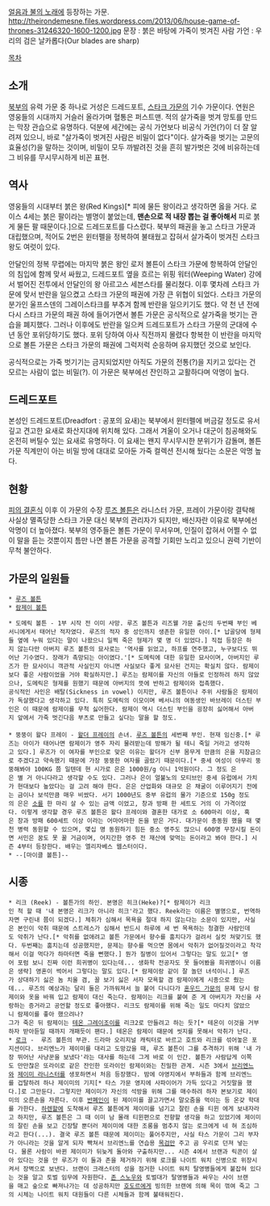 [[얼음과 불의 노래]]에 등장하는 가문.
http://theirondemesne.files.wordpress.com/2013/06/house-game-of-thrones-31246320-1600-1200.jpg
문장 : 붉은 바탕에 가죽이 벗겨진 사람
가언 : 우리의 검은 날카롭다(Our blades are sharp)

[[목차]]
== 소개 ==
[[북부]]의 유력 가문 중 하나로 거성은 드레드포트, [[스타크 가문]]의 기수 가문이다. 연원은 영웅들의 시대까지 거슬러 올라가며 혈통은 퍼스트맨. 적의 살가죽을 벗겨 망토를 만드는 막장 관습으로 유명하다. 덕분에 세간에는 공식 가언보다 비공식 가언(?)이 더 잘 알려져 있으니, 바로 "살가죽이 벗겨진 사람은 비밀이 없다"이다. 살가죽을 벗기는 고문의 효율성(?)을 말하는 것이며, 비밀이 모두 까발려진 것을 흔히 발가벗은 것에 비유하는데 그 비유를 무시무시하게 비꼰 표현.

== 역사 ==
영웅들의 시대부터 붉은 왕(Red Kings)[* 피에 물든 왕이라고 생각하면 옳을 거다. 로이스 4세는 붉은 팔이라는 별명이 붙었는데, '''맨손으로 적 내장 뽑는 걸 좋아해서''' 피로 붉게 물든 팔 때문이다.]으로 드레드포트를 다스렸다. 북부의 패권을 놓고 스타크 가문과 대립했으며, 적어도 2번은 윈터펠을 정복하여 불태웠고 잡혀서 살가죽이 벗겨진 스타크 왕도 여럿이 있다.

안달인의 정복 무렵에는 마지막 붉은 왕인 로저 볼튼이 스타크 가문에 항복하여 안달인의 침입에 함께 맞서 싸웠고, 드레드포트 옆을 흐르는 위핑 워터(Weeping Water) 강에서 벌어진 전투에서 안달인의 왕 아르고스 세븐스타를 물리쳤다. 이후 몇차례 스타크 가문에 맞서 반란을 일으켰고 스타크 가문의 패권에 가장 큰 위협이 되었다. 스타크 가문의 분가인 울프스덴의 그레이스타크를 부추겨 함께 반란을 일으키기도 했다. 약 천 년 전에 다시 스타크 가문의 패권 하에 들어가면서 볼튼 가문은 공식적으로 살가죽을 벗기는 관습을 폐지했다. 그러나 이후에도 반란을 일으켜 드레드포트가 스타크 가문의 군대에 수 년 동안 포위당하기도 했다. 포위 당하여 아사 직전까지 몰렸다 항복한 이 반란을 마지막으로 볼튼 가문은 스타크 가문의 패권에 그럭저럭 순응하며 유지했던 것으로 보인다.

공식적으로는 가죽 벗기기는 금지되었지만 아직도 가문의 전통(?)을 지키고 있다는 건 모르는 사람이 없는 비밀(?). 이 가문은 북부에선 잔인하고 교활하다며 악명이 높다.

== 드레드포트 ==
본성인 드레드포트(Dreadfort : 공포의 요새)는 북부에서 윈터펠에 버금갈 정도로 유서깊고 견고한 요새로 화산지대에 위치해 있다. 그래서 겨울이 오거나 대군이 침공해와도 온전히 버틸수 있는 요새로 유명하다. 이 요새는 왠지 무시무시한 분위기가 감돌며, 볼튼 가문 직계만이 아는 비밀 방에 대대로 모아둔 가죽 컬렉션 전시해 뒀다는 소문은 악명 높다.

== 현황 ==
[[피의 결혼식]] 이후 이 가문의 수장 [[루즈 볼튼]]은 라니스터 가문, 프레이 가문이랑 결탁해 사실상 멸족당한 스타크 가문 대신 북부의 관리자가 되지만, 배신자란 이유로 북부에선 악명이 더 높아졌다. 북부의 영주들은 볼튼 가문이 무서우며, 인질이 잡혀서 어쩔 수 없이 말을 듣는 것뿐이지 틈만 나면 볼튼 가문을 공격할 기회만 노리고 있으니 권력 기반이 무척 불안하다.

== 가문의 일원들 ==
 * [[루즈 볼튼]]
 * [[람제이 볼튼]]

 * 도메릭 볼튼 - 1부 시작 전 이미 사망. 루즈 볼튼과 리즈웰 가문 출신의 두번째 부인 베서니에게서 태어난 적자였다. 루즈의 적자 중 성인까지 생존한 유일한 아이.[* 납골당에 형제들 옆에 누워 있다는 말이 나왔으니 일찍 죽은 형제가 몇 명 더 있었다.] 직접 등장은 하지 않는다만 아버지 루즈 볼튼의 묘사로는 '역사를 읽었고, 하프를 연주했고, 누구보다도 뛰어난 기수였다. 장래가 촉망되는 아이였다.'[* 도메릭에 대한 유일한 묘사이며, 아버지인 루즈가 한 묘사이니 객관적 사실인지 아니면 사실보다 좋게 묘사된 건지는 확실치 않다. 람제이보다 좋은 사람이었을 거야 확실하지만.] 루즈는 람제이를 자신의 아들로 인정하려 하지 않았으나, 도메릭은 형제를 원했기 때문에 아버지의 뜻에 반하고 람제이와 접촉했다. 
 공식적인 사인은 배탈(Sickness in vowel) 이지만, 루즈 볼튼이나 주위 사람들은 람제이가 독살했다고 생각하고 있다. 특히 도메릭의 이모이며 베서니의 여동생인 바브레이 더스틴 부인은 이 때문에 람제이를 무척 싫어한다. 람제이 역시 더스틴 부인을 굉장히 싫어해서 아버지 앞에서 가죽 벗긴다음 부츠로 만들고 싶다는 말을 할 정도.
 
 * 뚱뚱이 왈다 프레이 - [[왈더 프레이]]의 손녀. [[루즈 볼튼]]의 세번째 부인. 현재 임신중.[* 루즈는 아이가 태어나면 람제이가 영주 자리 물려받는데 방해가 될 테니 죽일 거라고 생각하고 있다.] 루즈가 이 여자를 부인으로 맞은 이유는 왈더가 신부 몸무게 만큼의 은을 지참금으로 주겠다고 약속했기 때문에 가장 뚱뚱한 여자를 골랐기 때문이다.[* 중세 여성이 아무리 뚱뚱해봐야 100KG 쯤 일텐데 현 시가로 은은 1000원/g 이니 1억원이다. 그 정도 은은 별 거 아니다라고 생각할 수도 있다. 그러나 은이 얼불노의 모티브인 중세 유럽에서 가치가 현대보다 높았다는 걸 고려 해야 한다. 은은 산업화와 대규모 은 채굴이 이루어지기 전에는 금이나 보석만큼 매우 비쌌다. 서기 1000년도 중부 유럽의 물가 기준으로 150g 정도의 은은 [[소]]를 한 마리 살 수 있는 금액 이었고, 창과 방패 한 세트도 거의 이 가격이었다. 이렇게 생각할 경우 루즈 볼튼은 왈다 프레이와 결혼한 대가로 소 600마리 이상, 혹은 창과 방패 600세트 이상 이라는 어마어마한 돈을 받은 거다. 대가문이 총동원 했을 때 몇천 병력 동원할 수 있으며, 몇십 명 동원하기 힘든 중소 영주도 많으니 600명 무장시킬 돈이면 서민은 꿈도 못 꿀 거금이며, 어지간한 영주 전 재산에 맞먹는 돈이라고 봐야 한다.] 시즌 4부터 등장한다. 배우는 엘리자베스 웹스터이다.
 * --[마이클 볼튼]--

== 시종 ==
 * 리크 (Reek) - 볼튼가의 하인. 본명은 히크(Heke)?[* 람제이가 리크인 척 할 때 '내 본명은 리크가 아니라 히크'라고 했다. Reek라는 이름은 별명으로, 번역하자면 구린내 쯤이 되겠다.] 체취가 심해서 목욕을 절대 하지 않는다는 소문이 있지만, 사실은 본인이 악취 때문에 스트레스가 심해서 반드시 하루에 세 번 목욕하는 청결한 사람인데도 악취가 난다.[* 악취를 없애려고 볼튼 가문에서 향수를 훔치다가 걸려서 실컷 쳐맞기도 했다. 두번째는 훔치는데 성공했지만, 문제는 향수를 먹으면 몸에서 악취가 없어질것이라고 착각해서 이걸 먹다가 하마터면 죽을 뻔했다.] 뭔가 질병이 있어서 그렇다는 말도 있고[* 영어 포럼 보니 진짜 이런 희귀병이 있다는데... 생화학 전공자도 못 들어봤을 희귀병이니 이름은 생략] 영혼이 썩어서 그렇다는 말도 있다.[* 람제이랑 같이 잘 놀던 녀석이니.] 루즈가 상대하기 싫은 놈 치울 겸, 꼴 보기 싫은 서자 모욕할 겸 람제이에게 시종으로 줬는데... 루즈의 예상과는 달리 둘은 가까워져서 늘 붙어 다니다가 [[혼우드 가문]]의 문제 당시 람제이와 옷을 바꿔 입고 람제이 대신 죽는다. 람제이는 리크를 붙여 준 게 아버지가 자신을 사랑하는 증거라고 공언할 정도로 좋아했다. 리크도 람제이를 위해 죽는 일도 마다치 않았으니 람제이를 좋아 했으려나?
 그가 죽은 뒤 람제이는 [[테온 그레이조이]]를 리크2로 만들려고 하는 듯?[* 테온이 이것을 거부하자 받아듣일 때까지 개패듯이 팬다.] 테온은 람제이 때문에 씻지를 못해서 악취가 난다.
 * [[로크]] -  루즈 볼튼의 부관. 드라마 오리지널 캐릭터로 바르고 호트와 리크를 섞어놓은 포지션이다. 브리엔느가 제이미를 대리고 도망갔을 때, 루즈 볼튼이 그를 추격하기 위해 '내 가장 뛰어난 사냥꾼을 보냈다'라는 대사를 하는데 그게 바로 이 인간. 볼튼가 사람답게 이쪽도 만만찮은 또라이로 같은 잔인한 또라이인 람제이와는 친밀한 관계. 시즌 3에서 [[브리엔느]]와 [[제이미 라니스터]]를 생포하면서 처음 등장했다. 밤에 야영지에서 부하들과 함께 브리엔느를 겁탈하려 하나 제이미의 기지[* 타스 가문 영지에 사파이어가 가득 있다고 거짓말을 했다.]로 그만둔다. 그렇지만 제이미가 자신의 석방을 위해 그를 매수하려 하자 본보기로 제이미의 오른손을 자른다. 이후 [[반]][[폐인]]이 된 제이미를 끌고가면서 말오줌을 먹이는 등 온갖 학대를 가한다. [[하렌할]]에 도착해서 루즈 볼튼에게 제이미를 넘기고 잘린 손을 티윈 에게 보내자라고 하지만, 루즈 볼튼은 그 때 이미 남 몰래 티윈편으로 전향할 생각을 하고 있었기에 제이미의 잘린 손을 보고 긴장탈 뿐더러 제이미에 대한 조롱을 멈추지 않는 로크에게 네 혀 조심하라고 한다(...). 결국 루즈 볼튼 때문에 제이미는 풀어주지만, 사실 타스 가문이 그리 부자가 아니라는 것을 알게 되자 빡쳐서 브리엔느를 연습용 [[목검]]만 주고 곰 우리로 던져 넣는다. 물론 사람이 바뀐 제이미가 뒤늦게 돌아와 구출하지만... 시즌 4에서 브랜과 릭콘이 살아 있다는 것을 안 루즈가 이 둘과 존을 제거하기 위해 로크를 나이트 워치 신병으로 위장시켜서 장벽으로 보낸다. 브랜이 크래스터의 성을 점거한 나이트 워치 탈영병들에게 붙잡혀 있다는 것을 알고 토벌 임무에 자원한다. [[존 스노우]]와 토벌대가 탈영병들과 싸우는 사이 브랜을 매고 숲으로 빠져나가는 데 성공하지만 [[호도르]]에게 빙의한 브랜에 의해 목이 꺾여 죽고 그의 시체는 나이트 워치 대원들이 다른 시체들과 함께 불태워진다.
